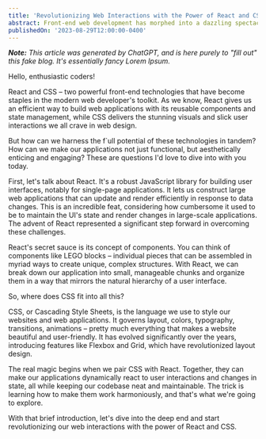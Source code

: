 ```yaml
---
title: 'Revolutionizing Web Interactions with the Power of React and CSS'
abstract: Front-end web development has morphed into a dazzling spectacle of design and functionality. With the advance of tools like React and CSS, developers now wield a fascinating range of techniques to turn a standard user interface into an interactive, engaging experience. This blog post explores the magic of integrating React and CSS in front-end development.
publishedOn: '2023-08-29T12:00:00-0400'
---
```


_**Note:** This article was generated by ChatGPT, and is here purely to "fill out" this fake blog. It's essentially fancy Lorem Ipsum._

Hello, enthusiastic coders!

React and CSS – two powerful front-end technologies that have become staples in the modern web developer's toolkit. As we know, React gives us an efficient way to build web applications with its reusable components and state management, while CSS delivers the stunning visuals and slick user interactions we all crave in web design.

But how can we harness the f`ull potential of these technologies in tandem? How can we make our applications not just functional, but aesthetically enticing and engaging? These are questions I'd love to dive into with you today.

First, let's talk about React. It's a robust JavaScript library for building user interfaces, notably for single-page applications. It lets us construct large web applications that can update and render efficiently in response to data changes. This is an incredible feat, considering how cumbersome it used to be to maintain the UI's state and render changes in large-scale applications. The advent of React represented a significant step forward in overcoming these challenges.

React's secret sauce is its concept of components. You can think of components like LEGO blocks – individual pieces that can be assembled in myriad ways to create unique, complex structures. With React, we can break down our application into small, manageable chunks and organize them in a way that mirrors the natural hierarchy of a user interface.

So, where does CSS fit into all this?

CSS, or Cascading Style Sheets, is the language we use to style our websites and web applications. It governs layout, colors, typography, transitions, animations – pretty much everything that makes a website beautiful and user-friendly. It has evolved significantly over the years, introducing features like Flexbox and Grid, which have revolutionized layout design.

The real magic begins when we pair CSS with React. Together, they can make our applications dynamically react to user interactions and changes in state, all while keeping our codebase neat and maintainable. The trick is learning how to make them work harmoniously, and that's what we're going to explore.

With that brief introduction, let's dive into the deep end and start revolutionizing our web interactions with the power of React and CSS.

